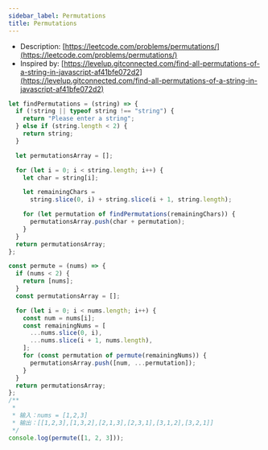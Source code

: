 ```yaml
---
sidebar_label: Permutations
title: Permutations
---
```


- Description: [https://leetcode.com/problems/permutations/](https://leetcode.com/problems/permutations/)
- Inspired by: [https://levelup.gitconnected.com/find-all-permutations-of-a-string-in-javascript-af41bfe072d2](https://levelup.gitconnected.com/find-all-permutations-of-a-string-in-javascript-af41bfe072d2)

```js
let findPermutations = (string) => {
  if (!string || typeof string !== "string") {
    return "Please enter a string";
  } else if (string.length < 2) {
    return string;
  }

  let permutationsArray = [];

  for (let i = 0; i < string.length; i++) {
    let char = string[i];

    let remainingChars =
      string.slice(0, i) + string.slice(i + 1, string.length);

    for (let permutation of findPermutations(remainingChars)) {
      permutationsArray.push(char + permutation);
    }
  }
  return permutationsArray;
};

const permute = (nums) => {
  if (nums < 2) {
    return [nums];
  }
  const permutationsArray = [];

  for (let i = 0; i < nums.length; i++) {
    const num = nums[i];
    const remainingNums = [
      ...nums.slice(0, i),
      ...nums.slice(i + 1, nums.length),
    ];
    for (const permutation of permute(remainingNums)) {
      permutationsArray.push([num, ...permutation]);
    }
  }
  return permutationsArray;
};
/**
 *
 * 输入：nums = [1,2,3]
 * 输出：[[1,2,3],[1,3,2],[2,1,3],[2,3,1],[3,1,2],[3,2,1]]
 */
console.log(permute([1, 2, 3]));
```
